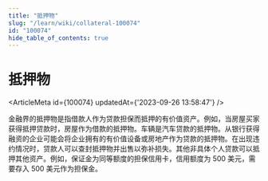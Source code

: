 ```yaml
---
title: "抵押物"
slug: "/learn/wiki/collateral-100074"
id: "100074"
hide_table_of_contents: true
---
```



# 抵押物

<ArticleMeta id={100074} updatedAt={'2023-09-26 13:58:47'} />
<div className='border-solid border-b border-t-0 my-4 border-[var(--ifm-color-gray-300)]' />

金融界的抵押物是指借款人作为贷款担保而抵押的有价值资产。例如，当房屋买家获得抵押贷款时，房屋作为借款的抵押物。车辆是汽车贷款的抵押物。从银行获得融资的企业可能会将企业拥有的有价值设备或房地产作为贷款的抵押物。在出现违约情况时，贷款人可以查封抵押物并出售以弥补损失。其他非具体个人贷款可以抵押其他资产。例如，保证金为同等额度的担保信用卡，信用额度为 500 美元，需要存入 500 美元作为担保金。
